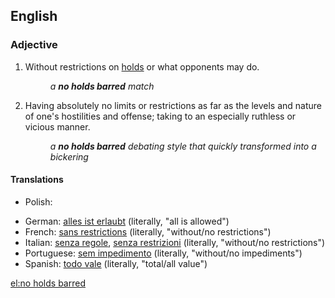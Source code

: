 {{also|no-holds-barred}}
==English==

===Adjective===
{{en-adj|-|head=[[no]] [[holds]] [[barred]]}}

# {{label|en|wrestling}} Without restrictions on [[hold]]s or what opponents may do.
#: ''a '''no holds barred''' match''
# {{label|en|idiomatic}} Having absolutely no limits or restrictions as far as the levels and nature of one's hostilities and offense; taking to an especially ruthless or vicious manner.
#: ''a '''no holds barred''' debating style that quickly transformed into a bickering''

====Translations====
{{trans-top|in wrestling: without restrictions on holds or what opponents may do}}
{{trans-mid}}
{{trans-bottom}}

{{trans-top|idiomatic: having absolutely no reserve or restrictions in lengths; in an especially ruthless or vicious manner}}
{{trans-mid}}
* Polish: {{t|pl|wszystkie chwyty dozwolone}}
{{trans-bottom}}

{{checktrans-top}}
* German: [[alles ist erlaubt]] (literally, "all is allowed")
* French: [[sans restrictions]] (literally, "without/no restrictions")
* Italian: [[senza regole]], [[senza restrizioni]] (literally, "without/no restrictions")
* Portuguese: [[sem impedimento]] (literally, "without/no impediments")
* Spanish: [[todo vale]] (literally, "total/all value") <!-- no: "everything is valid" -->
{{checktrans-bottom}}

[[el:no holds barred]]